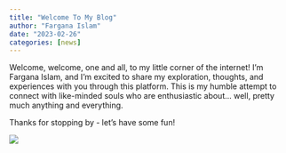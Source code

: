 ```yaml
---
title: "Welcome To My Blog"
author: "Fargana Islam"
date: "2023-02-26"
categories: [news]
---
```


Welcome, welcome, one and all, to my little corner of the internet! I'm Fargana Islam, and I'm excited to share my exploration, thoughts, and experiences with you through this platform. This is my humble attempt to connect with like-minded souls who are enthusiastic about\... well, pretty much anything and everything.

Thanks for stopping by - let's have some fun!

![](thumbnail.jpg)
